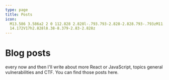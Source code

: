 ```yaml
---
type: page
title: Posts
icon:
  M13.586 3.586a2 2 0 112.828 2.828l-.793.793-2.828-2.828.793-.793zM11.379 5.793L3
  14.172V17h2.828l8.38-8.379-2.83-2.828z
---
```



# Blog posts

every now and then I'll write about more React or JavaScript, topics general vulnerabilities and CTF. You can find those posts here.

<AllPosts />
